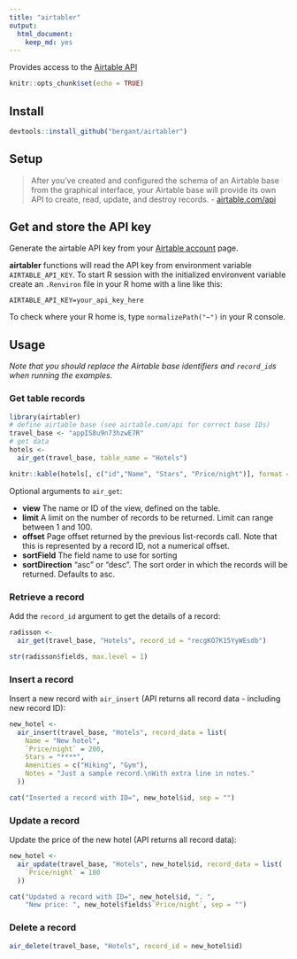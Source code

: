 ```yaml
---
title: "airtabler"
output: 
  html_document: 
    keep_md: yes
---
```

Provides access to the [Airtable API](http://airtable.com/api)

```r
knitr::opts_chunk$set(echo = TRUE)
```

## Install

```r
devtools::install_github("bergant/airtabler")
```

## Setup
> After you've created and configured the schema of an Airtable base from the
graphical interface, your Airtable base will provide its own API to create,
read, update, and destroy records. -  [airtable.com/api](http://airtable.com/api) 

## Get and store the API key
Generate the airtable API key from your [Airtable account](http://airtable.com/account) page.

__airtabler__ functions will read the API key from
  environment variable `AIRTABLE_API_KEY`. To start R session with the
  initialized environvent variable create an `.Renviron` file in your R home
  with a line like this:
  
`AIRTABLE_API_KEY=your_api_key_here`

To check where your R home is, type `normalizePath("~")` in your R console.

## Usage

_Note that you should replace the Airtable base identifiers and `record_id`s when running the examples._

### Get table records
```r
library(airtabler)
# define airtable base (see airtable.com/api for correct base IDs)
travel_base <- "appIS8u9n73hzwE7R"
# get data
hotels <- 
  air_get(travel_base, table_name = "Hotels")

knitr::kable(hotels[, c("id","Name", "Stars", "Price/night")], format = "markdown")

```

Optional arguments to `air_get`:

* __view__ The name or ID of the view, defined on the table.
* __limit__ A limit on the number of records to be returned.
  Limit can range between 1 and 100.
* __offset__ Page offset returned by the previous list-records
  call. Note that this is represented by a record ID, not a numerical offset.
* __sortField__ The field name to use for sorting
* __sortDirection__ "asc" or "desc". The sort order in which the
  records will be returned. Defaults to asc.

### Retrieve a record
Add the `record_id` argument to get the details of a record:

```r
radisson <- 
  air_get(travel_base, "Hotels", record_id = "recgKO7K15YyWEsdb")

str(radisson$fields, max.level = 1)
```

### Insert a record
Insert a new record with `air_insert` (API returns all record data - including new record ID):
```r
new_hotel <- 
  air_insert(travel_base, "Hotels", record_data = list(
    Name = "New hotel",
    `Price/night` = 200,
    Stars = "****",
    Amenities = c("Hiking", "Gym"),
    Notes = "Just a sample record.\nWith extra line in notes."
  ))

cat("Inserted a record with ID=", new_hotel$id, sep = "")
```


### Update a record
Update the price of the new hotel (API returns all record data):
```r
new_hotel <- 
  air_update(travel_base, "Hotels", new_hotel$id, record_data = list(
    `Price/night` = 180
  ))

cat("Updated a record with ID=", new_hotel$id, ". ", 
    "New price: ", new_hotel$fields$`Price/night`, sep = "")
```

### Delete a record
```r
air_delete(travel_base, "Hotels", record_id = new_hotel$id)
```


